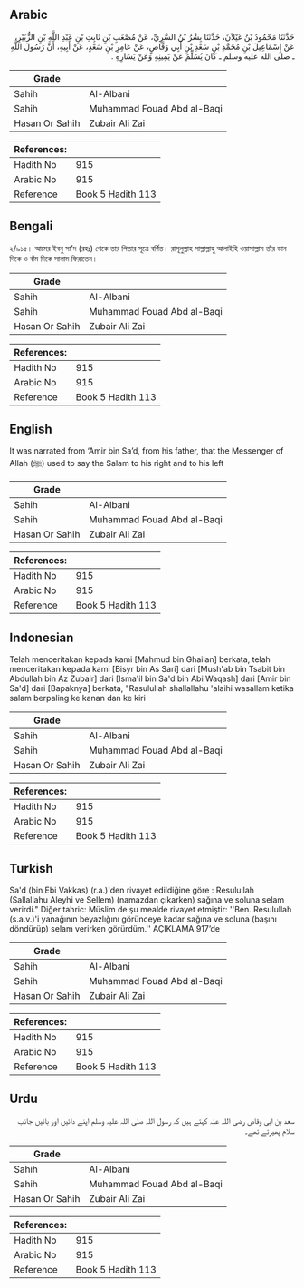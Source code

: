 ## Arabic


<div dir="rtl" lang="ar" style={{fontSize:'larger',backgroundColor:'#f8f9fa',padding:20}}>
حَدَّثَنَا مَحْمُودُ بْنُ غَيْلاَنَ، حَدَّثَنَا بِشْرُ بْنُ السَّرِيِّ، عَنْ مُصْعَبِ بْنِ ثَابِتِ بْنِ عَبْدِ اللَّهِ بْنِ الزُّبَيْرِ، عَنْ إِسْمَاعِيلَ بْنِ مُحَمَّدِ بْنِ سَعْدِ بْنِ أَبِي وَقَّاصٍ، عَنْ عَامِرِ بْنِ سَعْدٍ، عَنْ أَبِيهِ، أَنَّ رَسُولَ اللَّهِ ـ صلى الله عليه وسلم ـ كَانَ يُسَلِّمُ عَنْ يَمِينِهِ وَعَنْ يَسَارِهِ ‏.‏
</div>
<div style={{backgroundColor:'#f8f9fa',padding:20, marginBottom: 10}}><table> <thead> <tr> <th>Grade</th> <th></th> </tr> </thead> <tbody> <tr><td>Sahih</td><td>Al-Albani</td></tr><tr><td>Sahih</td><td>Muhammad Fouad Abd al-Baqi</td></tr><tr><td>Hasan Or Sahih</td><td>Zubair Ali Zai</td></tr></tbody></table><table> <thead> <tr> <th>References:</th> <th></th> </tr> </thead> <tbody><tr><td>Hadith No</td><td>915</td></tr><tr><td>Arabic No</td><td>915</td></tr><tr><td>Reference</td><td>Book 5 Hadith 113</td></tr></tbody></table></div>

## Bengali


<div dir="ltr" lang="bn" style={{fontSize:'larger',backgroundColor:'#f8f9fa',padding:20}}>
২/৯১৫। আমের ইবনু সা’দ (রহঃ) থেকে তার পিতার সূত্রে বর্ণিত। রাসূলুল্লাহ সাল্লাল্লাহু আলাইহি ওয়াসাল্লাম তাঁর ডান দিকে ও বাঁম দিকে সালাম ফিরাতেন।
</div>
<div style={{backgroundColor:'#f8f9fa',padding:20, marginBottom: 10}}><table> <thead> <tr> <th>Grade</th> <th></th> </tr> </thead> <tbody> <tr><td>Sahih</td><td>Al-Albani</td></tr><tr><td>Sahih</td><td>Muhammad Fouad Abd al-Baqi</td></tr><tr><td>Hasan Or Sahih</td><td>Zubair Ali Zai</td></tr></tbody></table><table> <thead> <tr> <th>References:</th> <th></th> </tr> </thead> <tbody><tr><td>Hadith No</td><td>915</td></tr><tr><td>Arabic No</td><td>915</td></tr><tr><td>Reference</td><td>Book 5 Hadith 113</td></tr></tbody></table></div>

## English


<div dir="ltr" lang="en" style={{fontSize:'larger',backgroundColor:'#f8f9fa',padding:20}}>
It was narrated from ‘Amir bin Sa’d, from his father, that the Messenger of Allah (ﷺ) used to say the Salam to his right and to his left
</div>
<div style={{backgroundColor:'#f8f9fa',padding:20, marginBottom: 10}}><table> <thead> <tr> <th>Grade</th> <th></th> </tr> </thead> <tbody> <tr><td>Sahih</td><td>Al-Albani</td></tr><tr><td>Sahih</td><td>Muhammad Fouad Abd al-Baqi</td></tr><tr><td>Hasan Or Sahih</td><td>Zubair Ali Zai</td></tr></tbody></table><table> <thead> <tr> <th>References:</th> <th></th> </tr> </thead> <tbody><tr><td>Hadith No</td><td>915</td></tr><tr><td>Arabic No</td><td>915</td></tr><tr><td>Reference</td><td>Book 5 Hadith 113</td></tr></tbody></table></div>

## Indonesian


<div dir="ltr" lang="id" style={{fontSize:'larger',backgroundColor:'#f8f9fa',padding:20}}>
Telah menceritakan kepada kami [Mahmud bin Ghailan] berkata, telah menceritakan kepada kami [Bisyr bin As Sari] dari [Mush'ab bin Tsabit bin Abdullah bin Az Zubair] dari [Isma'il bin Sa'd bin Abi Waqash] dari [Amir bin Sa'd] dari [Bapaknya] berkata, "Rasulullah shallallahu 'alaihi wasallam ketika salam berpaling ke kanan dan ke kiri
</div>
<div style={{backgroundColor:'#f8f9fa',padding:20, marginBottom: 10}}><table> <thead> <tr> <th>Grade</th> <th></th> </tr> </thead> <tbody> <tr><td>Sahih</td><td>Al-Albani</td></tr><tr><td>Sahih</td><td>Muhammad Fouad Abd al-Baqi</td></tr><tr><td>Hasan Or Sahih</td><td>Zubair Ali Zai</td></tr></tbody></table><table> <thead> <tr> <th>References:</th> <th></th> </tr> </thead> <tbody><tr><td>Hadith No</td><td>915</td></tr><tr><td>Arabic No</td><td>915</td></tr><tr><td>Reference</td><td>Book 5 Hadith 113</td></tr></tbody></table></div>

## Turkish


<div dir="ltr" lang="tr" style={{fontSize:'larger',backgroundColor:'#f8f9fa',padding:20}}>
Sa'd (bin Ebi Vakkas) (r.a.)'den rivayet edildiğine göre : Resulullah (Sallallahu Aleyhi ve Sellem) (namazdan çıkarken) sağına ve soluna selam verirdi." Diğer tahric: Müslim de şu mealde rivayet etmiştir: ''Ben. Resulullah (s.a.v.)'i yanağının beyazlığını görünceye kadar sağına ve soluna (başını döndürüp) selam verirken görürdüm.'' AÇIKLAMA 917’de
</div>
<div style={{backgroundColor:'#f8f9fa',padding:20, marginBottom: 10}}><table> <thead> <tr> <th>Grade</th> <th></th> </tr> </thead> <tbody> <tr><td>Sahih</td><td>Al-Albani</td></tr><tr><td>Sahih</td><td>Muhammad Fouad Abd al-Baqi</td></tr><tr><td>Hasan Or Sahih</td><td>Zubair Ali Zai</td></tr></tbody></table><table> <thead> <tr> <th>References:</th> <th></th> </tr> </thead> <tbody><tr><td>Hadith No</td><td>915</td></tr><tr><td>Arabic No</td><td>915</td></tr><tr><td>Reference</td><td>Book 5 Hadith 113</td></tr></tbody></table></div>

## Urdu


<div dir="rtl" lang="ur" style={{fontSize:'larger',backgroundColor:'#f8f9fa',padding:20}}>
سعد بن ابی وقاص رضی اللہ عنہ کہتے ہیں کہ رسول اللہ صلی اللہ علیہ وسلم اپنے دائیں اور بائیں جانب سلام پھیرتے تھے۔
</div>
<div style={{backgroundColor:'#f8f9fa',padding:20, marginBottom: 10}}><table> <thead> <tr> <th>Grade</th> <th></th> </tr> </thead> <tbody> <tr><td>Sahih</td><td>Al-Albani</td></tr><tr><td>Sahih</td><td>Muhammad Fouad Abd al-Baqi</td></tr><tr><td>Hasan Or Sahih</td><td>Zubair Ali Zai</td></tr></tbody></table><table> <thead> <tr> <th>References:</th> <th></th> </tr> </thead> <tbody><tr><td>Hadith No</td><td>915</td></tr><tr><td>Arabic No</td><td>915</td></tr><tr><td>Reference</td><td>Book 5 Hadith 113</td></tr></tbody></table></div>